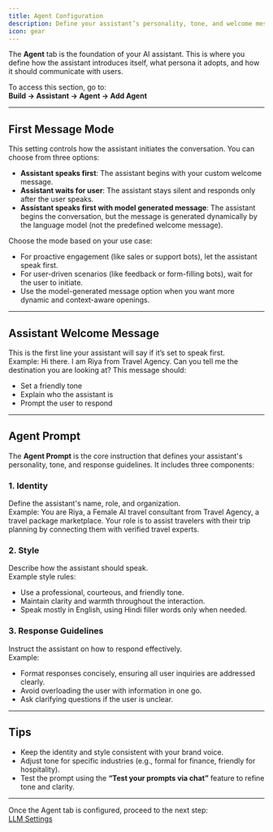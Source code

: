 ```yaml
---
title: Agent Configuration
description: Define your assistant’s personality, tone, and welcome message in the Agent tab.
icon: gear
---
```



The **Agent** tab is the foundation of your AI assistant. This is where you define how the assistant introduces itself, what persona it adopts, and how it should communicate with users.

To access this section, go to:  
**Build → Assistant →  Agent → Add Agent**

---

## First Message Mode

This setting controls how the assistant initiates the conversation. You can choose from three options:

- **Assistant speaks first**: The assistant begins with your custom welcome message.
- **Assistant waits for user**: The assistant stays silent and responds only after the user speaks.
- **Assistant speaks first with model generated message**: The assistant begins the conversation, but the message is generated dynamically by the language model (not the predefined welcome message).

Choose the mode based on your use case:
- For proactive engagement (like sales or support bots), let the assistant speak first.
- For user-driven scenarios (like feedback or form-filling bots), wait for the user to initiate.
- Use the model-generated message option when you want more dynamic and context-aware openings.
---

## Assistant Welcome Message

This is the first line your assistant will say if it’s set to speak first.  
Example:
Hi there. I am Riya from Travel Agency. Can you tell me the destination you are looking at?
This message should:
- Set a friendly tone
- Explain who the assistant is
- Prompt the user to respond

---

## Agent Prompt

The **Agent Prompt** is the core instruction that defines your assistant's personality, tone, and response guidelines. It includes three components:

### 1. Identity

Define the assistant's name, role, and organization.  
Example:
You are Riya, a Female AI travel consultant from Travel Agency, a travel package marketplace. Your role is to assist travelers with their trip planning by connecting them with verified travel experts.
### 2. Style

Describe how the assistant should speak.  
Example style rules:

- Use a professional, courteous, and friendly tone.
- Maintain clarity and warmth throughout the interaction.
- Speak mostly in English, using Hindi filler words only when needed.

### 3. Response Guidelines

Instruct the assistant on how to respond effectively.  
Example:

- Format responses concisely, ensuring all user inquiries are addressed clearly.
- Avoid overloading the user with information in one go.
- Ask clarifying questions if the user is unclear.

---

## Tips

- Keep the identity and style consistent with your brand voice.
- Adjust tone for specific industries (e.g., formal for finance, friendly for hospitality).
- Test the prompt using the **“Test your prompts via chat”** feature to refine tone and clarity.

---

Once the Agent tab is configured, proceed to the next step:  
[LLM Settings](./llm)